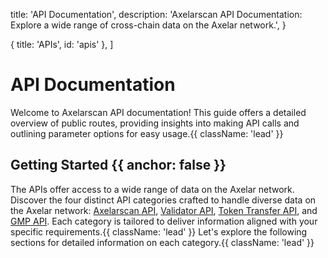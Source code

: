 
  title: 'API Documentation',
  description:
    'Axelarscan API Documentation: Explore a wide range of cross-chain data on the Axelar network.',
}

  { title: 'APIs', id: 'apis' },
]

<HeroPattern />

# API Documentation

Welcome to Axelarscan API documentation! This guide offers a detailed overview of public routes, providing insights into making API calls and outlining parameter options for easy usage.{{ className: 'lead' }}

## Getting Started {{ anchor: false }}

The APIs offer access to a wide range of data on the Axelar network. Discover the four distinct API categories crafted to handle diverse data on the Axelar network: [Axelarscan API](/axelarscan), [Validator API](/validator), [Token Transfer API](/token-transfer), and [GMP API](/gmp). Each category is tailored to deliver information aligned with your specific requirements.{{ className: 'lead' }} Let's explore the following sections for detailed information on each category.{{ className: 'lead' }}

<APIs />
